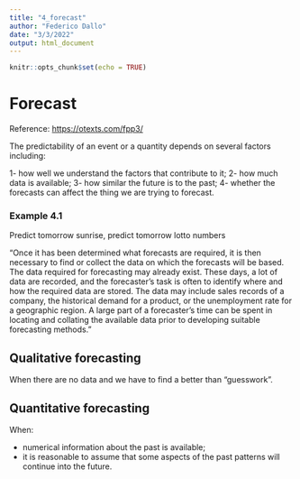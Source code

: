 ```yaml
---
title: "4_forecast"
author: "Federico Dallo"
date: "3/3/2022"
output: html_document
---
```


```r
knitr::opts_chunk$set(echo = TRUE)
```

# Forecast

Reference: <https://otexts.com/fpp3/>

The predictability of an event or a quantity depends on several factors including:

1- how well we understand the factors that contribute to it;
2- how much data is available;
3- how similar the future is to the past;
4- whether the forecasts can affect the thing we are trying to forecast.

### Example 4.1

Predict tomorrow sunrise, predict tomorrow lotto numbers

"Once it has been determined what forecasts are required, it is then necessary to find or collect the data on which the forecasts will be based. The data required for forecasting may already exist. These days, a lot of data are recorded, and the forecaster’s task is often to identify where and how the required data are stored. The data may include sales records of a company, the historical demand for a product, or the unemployment rate for a geographic region. A large part of a forecaster’s time can be spent in locating and collating the available data prior to developing suitable forecasting methods."

## Qualitative forecasting

When there are no data and we have to find a better than "guesswork".

## Quantitative forecasting

When:

- numerical information about the past is available;
- it is reasonable to assume that some aspects of the past patterns will continue into the future.









